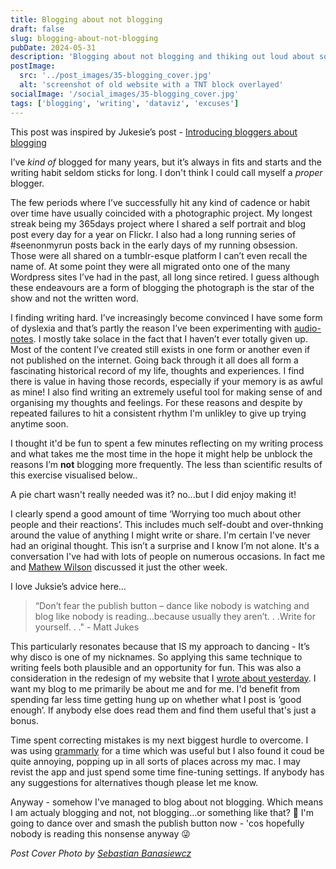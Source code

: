 ```yaml
---
title: Blogging about not blogging
draft: false
slug: blogging-about-not-blogging
pubDate: 2024-05-31
description: 'Blogging about not blogging and thiking out loud about some of the things that get in my way'
postImage:
  src: '../post_images/35-blogging_cover.jpg'
  alt: 'screenshot of old website with a TNT block overlayed'
socialImage: '/social_images/35-blogging_cover.jpg'
tags: ['blogging', 'writing', 'dataviz', 'excuses']
---
```



This post was inspired by Jukesie’s post - [Introducing bloggers about blogging](https://digitalbydefault.com/2024/05/12/introducing-bloggers-about-blogging/)

I’ve _kind of_ blogged for many years, but it’s always in fits and starts and the writing habit seldom sticks for long. I don't think I could call myself a _proper_ blogger. 

The few periods where I’ve successfully hit any kind of cadence or habit over time have usually coincided with a photographic project. My longest streak being my 365days project where I shared a self portrait and blog post every day for a year on Flickr. I also had a long running series of #seenonmyrun posts back in the early days of my running obsession. Those were all shared on a tumblr-esque platform I can’t even recall the name of. At some point they were all migrated onto one of the many Wordpress sites I’ve had in the past, all long since retired. I guess although these endeavours are a form of blogging the photograph is the star of the show and not the written word.

I finding writing hard. I’ve increasingly become convinced I have some form of dyslexia and that’s partly the reason I’ve been experimenting with [audio-notes](/podcasts). I mostly take solace in the fact that I haven’t ever totally given up. Most of the content I’ve created still exists in one form or another even if not published on the internet. Going back through it all does all form a fascinating historical record of my life, thoughts and experiences. I find there is value in having those records, especially if your memory is as awful as mine! I also find writing an extremely useful tool for making sense of and organising my thoughts and feelings. For these reasons and despite by repeated failures to hit a consistent rhythm I'm unlikley to give up trying anytime soon.

I thought it'd be fun to spent a few minutes reflecting on my writing process and what takes me the most time in the hope it might help be unblock the reasons I’m **not** blogging more frequently. The less than scientific results of this exercise visualised below..

<BlogPie client:visible />

A pie chart wasn't really needed was it? no...but I did enjoy making it!

I clearly spend a good amount of time ‘Worrying too much about other people and their reactions’. This includes much self-doubt and over-thnking around the value of anything I might write or share. I'm certain I've never had an original thought. This isn’t a surprise and I know I’m not alone. It's a conversation I've had with lots of people on numerous occasions. In fact me and [Mathew Wilson](https://documenteering.com/) discussed it just the other week.

I love Juksie’s advice here…

> “Don’t fear the publish button – dance like nobody is watching and blog like nobody is reading…because usually they aren’t. . .Write for yourself. . ." - Matt Jukes

This particularly resonates because that IS my approach to dancing - It’s why disco is one of my nicknames. So applying this same technique to writing feels both plausible and an opportunity for fun. This was also a consideration in the redesign of my website that I [wrote about yesterday](/posts/building-things/). I want my blog to me primarily be about me and for me. I'd benefit from spending far less time getting hung up on whether what I post is ‘good enough’. If anybody else does read them and find them useful that's just a bonus. 

Time spent correcting mistakes is my next biggest hurdle to overcome. I was using [grammarly](https://www.grammarly.com/) for a time which was useful but I also found it coud be quite annoying, popping up in all sorts of places across my mac. I may revist the app and just spend some time fine-tuning settings.  If anybody has any suggestions for alternatives though please let me know. 

Anyway - somehow I've managed to blog about not blogging. Which means I am actualy blogging and not, not blogging...or something like that? 🤯 I'm going to dance over and smash the publish button now - 'cos hopefully nobody is reading this nonsense anyway 😜

_Post Cover Photo by [Sebastian Banasiewcz](https://unsplash.com/@kamiseba?utm_content=creditCopyText&utm_medium=referral&utm_source=unsplash)_
